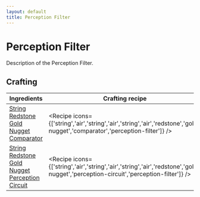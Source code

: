 ```yaml
---
layout: default
title: Perception Filter
---
```



Perception Filter
===================

Description of the Perception Filter.

## Crafting

| Ingredients | Crafting recipe | Difficulty |
| ----------- | --------------- | ------------- |
| [String](https://minecraft.wiki/w/String)<br/>[Redstone](https://minecraft.wiki/w/Redstone)<br/>[Gold Nugget](https://minecraft.wiki/w/Gold_Nugget)<br/>[Comparator](https://minecraft.wiki/w/Comparator) | <Recipe icons={['string','air','string','air','string','air','redstone','gold-nugget','comparator','perception-filter']} /> | easy |
| [String](https://minecraft.wiki/w/String)<br/>[Redstone](https://minecraft.wiki/w/Redstone)<br/>[Gold Nugget](https://minecraft.wiki/w/Gold_Nugget)<br/>[Perception Circuit](/items/perception-circuit) | <Recipe icons={['string','air','string','air','string','air','redstone','gold-nugget','perception-circuit','perception-filter']} /> | hard |

